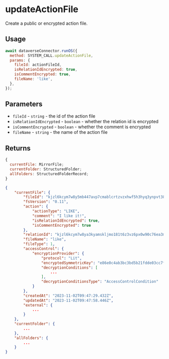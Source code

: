 
# updateActionFile

Create a public or encrypted action file.

## Usage

```js
await dataverseConnector.runOS({
  method: SYSTEM_CALL.updateActionFile,
  params: {
    fileId: actionFileId,
    isRelationIdEncrypted: true,
    isCommentEncrypted: true,
    fileName: 'like',
  },
});
```

## Parameters

- `fileId` - `string` - the id of the action file
- `isRelationIdEncrypted` - `boolean` - whether the relation id is encrypted
- `isCommentEncrypted` - `boolean` - whether the comment is encrypted
- `fileName` - `string` - the name of the action file

## Returns

```js
{
  currentFile: MirrorFile;
  currentFolder: StructuredFolder;
  allFolders: StructuredFolderRecord;
}
```

```json
{
    "currentFile": {
        "fileId": "kjzl6kcym7w8y5mb447avp7cmablcrtzvzxhwf5h3hyq3ynpvt385nykwl9egag",
        "fsVersion": "0.11",
        "action": {
            "actionType": "LIKE",
            "comment": "I like it!",
            "isRelationIdEncrypted": true,
            "isCommentEncrypted": true
        },
        "relationId": "kjzl6kcym7w8ya3kyamskljmo181t6z3vz6px0w90c76ea3m28g994t58341ijt",
        "fileName": "like",
        "fileType": 1,
        "accessControl": {
            "encryptionProvider": {
                "protocol": "Lit",
                "encryptedSymmetricKey": "e86e0c4ab3bc3bd5b21fdde03cc7fa068dcc5205d1e706447fe3da6d4b5f48a7a626314f75fe1a076f6148deb444de0287a2ae1c63b3005f03ca58885e5fc5dc1449bc5d281b023ced0e65625123fb4b7edf8c68b15a53047673a67a5d8298a8e27b1cdb6784057d9a95bd6f78d00ad63ebad83331c89957ff0f13f25ec36125000000000000002056eeb709b1216a599a91ec2ed083eca3f474ffc2970ee87fbe66fa2fbde6669ced73c2773a97e6ab1901557799e563a9",
                "decryptionConditions": [
                    ...
                ],
                "decryptionConditionsType": "AccessControlCondition"
            }
        },
        "createdAt": "2023-11-02T09:47:29.432Z",
        "updatedAt": "2023-11-02T09:47:58.446Z",
        "external": {
            ...
        }
    },
    "currentFolder": {
        ...
    },
    "allFolders": {
        ...
    }
}
```
